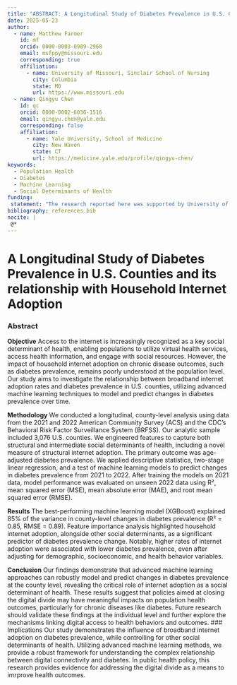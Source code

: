 ```yaml
---
title: "ABSTRACT: A Longitudinal Study of Diabetes Prevalence in U.S. Counties and its relationship with Household Internet Adoption"
date: 2025-05-23
author:
  - name: Matthew Farmer
    id: mf
    orcid: 0000-0003-0989-2968
    email: msfppy@missouri.edu
    corresponding: true
    affiliation: 
      - name: University of Missouri, Sinclair School of Nursing
        city: Columbia
        state: MO
        url: https://www.missouri.edu
  - name: Qingyu Chen
    id: qc
    orcid: 0000-0002-6036-1516
    email: qingyu.chen@yale.edu
    corresponding: false
    affiliation:
      - name: Yale University, School of Medicine
        city: New Haven
        state: CT
        url: https://medicine.yale.edu/profile/qingyu-chen/
keywords:
  - Population Health
  - Diabetes
  - Machine Learning
  - Social Determinants of Health
funding: 
 statement: "The research reported here was supported by University of Missouri, AIM-AHEAD Coordinating Center, award number OTA-21-017, and was, in part, funded by the National Institutes of Health Agreement No. 1OT2OD032581. The views and conclusions contained in this document are those of the authors and should not be interpreted as representing the official policies, either expressed or implied, of the NIH."
bibliography: references.bib
nocite: |
 @*
---
```


# A Longitudinal Study of Diabetes Prevalence in U.S. Counties and its relationship with Household Internet Adoption

### Abstract

**Objective** Access to the internet is increasingly recognized as a key social determinant of health, enabling populations to utilize virtual health services, access health information, and engage with social resources. However, the impact of household internet adoption on chronic disease outcomes, such as diabetes prevalence, remains poorly understood at the population level. Our study aims to investigate the relationship between broadband internet adoption rates and diabetes prevalence in U.S. counties, utilizing advanced machine learning techniques to model and predict changes in diabetes prevalence over time.

**Methodology** We conducted a longitudinal, county-level analysis using data from the 2021 and 2022 American Community Survey (ACS) and the CDC’s Behavioral Risk Factor Surveillance System (BRFSS). Our analytic sample included 3,076 U.S. counties. We engineered features to capture both structural and intermediate social determinants of health, including a novel measure of structural internet adoption. The primary outcome was age-adjusted diabetes prevalence. We applied descriptive statistics, two-stage linear regression, and a test of machine learning models to predict changes in diabetes prevalence from 2021 to 2022. After training the models on 2021 data, model performance was evaluated on unseen 2022 data using R², mean squared error (MSE), mean absolute error (MAE), and root mean squared error (RMSE).

**Results** The best-performing machine learning model (XGBoost) explained 85% of the variance in county-level changes in diabetes prevalence (R² = 0.85, RMSE = 0.89). Feature importance analysis highlighted household internet adoption, alongside other social determinants, as a significant predictor of diabetes prevalence change. Notably, higher rates of internet adoption were associated with lower diabetes prevalence, even after adjusting for demographic, socioeconomic, and health behavior variables.

**Conclusion** Our findings demonstrate that advanced machine learning approaches can robustly model and predict changes in diabetes prevalence at the county level, revealing the critical role of internet adoption as a social determinant of health. These results suggest that policies aimed at closing the digital divide may have meaningful impacts on population health outcomes, particularly for chronic diseases like diabetes. Future research should validate these findings at the individual level and further explore the mechanisms linking digital access to health behaviors and outcomes. \### Implications Our study demonstrates the influence of broadband internet adoption on diabetes prevalence, while controlling for other social determinants of health. Utilizing advanced machine learning methods, we provide a robust framework for understanding the complex relationship between digital connectivity and diabetes. In public health policy, this research provides evidence for addressing the digital divide as a means to imrprove health outcomes.